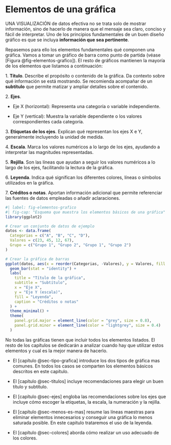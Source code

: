 # Elementos de una gráfica {#sec-elementos}

UNA VISUALIZACIÓN de datos efectiva no se trata solo de mostrar información, sino de hacerlo de manera que el mensaje sea claro, conciso y fácil de interpretar. Uno de los principios fundamentales de un buen diseño gráfico es que se incluya **información que sea pertinente**.

Repasemos para ello los elementos fundamentales qué componen una gráfica. Vamos a tomar un gráfico de barra como punto de partida (véase [Figura @fig-elementos-grafico]). El resto de gráficos mantienen la mayoría de los elementos que listamos a continuación:

1\. **Título**. Describe el propósito o contenido de la gráfica. Da contexto sobre qué información se está mostrando. Se recomienda acompañar de un **subtítulo** que permite matizar y ampliar detalles sobre el contenido.

2\. **Ejes**.

-   Eje X (horizontal): Representa una categoría o variable independiente.

-   Eje Y (vertical): Muestra la variable dependiente o los valores correspondientes cada categoría.

3\. **Etiquetas de los ejes**. Explican qué representan los ejes X e Y, generalmente incluyendo la unidad de medida.

4\. **Escala**. Marca los valores numéricos a lo largo de los ejes, ayudando a interpretar las magnitudes representadas.

5\. **Rejilla**. Son las líneas que ayudan a seguir los valores numéricos a lo largo de los ejes, facilitando la lectura de la gráfica.

6\. **Leyenda**. Indica qué significan los diferentes colores, líneas o símbolos utilizados en la gráfica.

7\. **Créditos o notas**. Aportan información adicional que permite referenciar las fuentes de datos empleadas o añadir aclaraciones.

```r
#| label: fig-elementos-grafico
#| fig-cap: "Esquema que muestra los elementos básicos de una gráfica"
library(ggplot2)

# Crear un conjunto de datos de ejemplo
datos <- data.frame(
  Categorias = c("A", "B", "C", "D"),
  Valores = c(23, 45, 12, 67),
  Grupo = c("Grupo 1", "Grupo 2", "Grupo 1", "Grupo 2")
)

# Crear la gráfica de barras
ggplot(datos, aes(x = reorder(Categorias, -Valores), y = Valores, fill = Grupo)) +
  geom_bar(stat = "identity") +
  labs(
    title = "Título de la gráfica",
    subtitle = "Subtítulo",
    x = "Eje X",                      
    y = "Eje Y (escala)",
    fill = "Leyenda",
    caption = "Créditos o notas"
  ) +
  theme_minimal() +                    
  theme(
    panel.grid.major = element_line(color = "grey", size = 0.8),
    panel.grid.minor = element_line(color = "lightgrey", size = 0.4)
  )
```

No todas las gráficas tienen que incluir todos los elementos listados. El resto de los capítulos se dedicarán a analizar cuando hay que utilizar estos elementos y cual es la mejor manera de hacerlo.

-   El [capítulo @sec-tipo-grafica] introduce los dos tipos de gráfica mas comunes. En todos los casos se comparten los elementos básicos descritos en este capítulo.

-   El [capítulo @sec-titulos] incluye recomendaciones para elegir un buen título y subtitulo.

-   El [capítulo @sec-ejes] engloba las recomendaciones sobre los ejes que incluye cómo escoger la etiquetas, la escala, la numeración y la rejilla.

-   El [capítulo @sec-menos-es-mas] resume las líneas maestras para eliminar elementos innecesarios y conseguir una gráfica lo menos saturada posible. En este capitulo trataremos el uso de la leyenda.

-   El [capítulo @sec-colores] aborda cómo realizar un uso adecuado de los colores.
